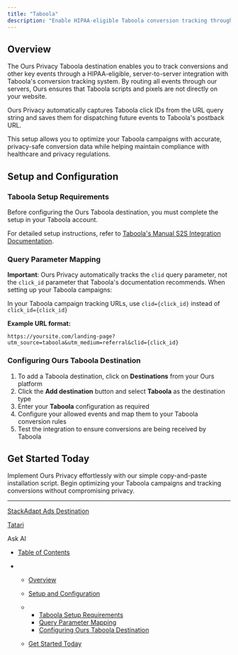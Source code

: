 ```yaml
---
title: "Taboola"
description: "Enable HIPAA-eligible Taboola conversion tracking through server-to-server integration to optimize campaign performance while maintaining strict privacy standards."
---
```


## Overview

The Ours Privacy Taboola destination enables you to track conversions and other key events through a HIPAA-eligible, server-to-server integration with Taboola's conversion tracking system. By routing all events through our servers, Ours ensures that Taboola scripts and pixels are not directly on your website.

Ours Privacy automatically captures Taboola click IDs from the URL query string and saves them for dispatching future events to Taboola's postback URL.

This setup allows you to optimize your Taboola campaigns with accurate, privacy-safe conversion data while helping maintain compliance with healthcare and privacy regulations.

## Setup and Configuration

### Taboola Setup Requirements

Before configuring the Ours Taboola destination, you must complete the setup in your Taboola account.

For detailed setup instructions, refer to [Taboola's Manual S2S Integration Documentation](https://developers.taboola.com/pixel/docs/s2s-manual-integration).

### Query Parameter Mapping

**Important**: Ours Privacy automatically tracks the `clid` query parameter, not the `click_id` parameter that Taboola's documentation recommends. When setting up your Taboola campaigns:

In your Taboola campaign tracking URLs, use `clid={click_id}` instead of `click_id={click_id}`

**Example URL format:**

```
https://yoursite.com/landing-page?utm_source=taboola&utm_medium=referral&clid={click_id}
```

### Configuring Ours Taboola Destination

1. To add a Taboola destination, click on **Destinations** from your Ours platform
2. Click the **Add destination** button and select **Taboola** as the destination type
3. Enter your **Taboola** configuration as required
4. Configure your allowed events and map them to your Taboola conversion rules
5. Test the integration to ensure conversions are being received by Taboola

## Get Started Today

Implement Ours Privacy effortlessly with our simple copy-and-paste installation script. Begin optimizing your Taboola campaigns and tracking conversions without compromising privacy.

***

[StackAdapt Ads Destination](/docs/stack-adapt)

[Tatari](/docs/tatari)

Ask AI

* [Table of Contents](#)

* * [Overview](#overview)

  * [Setup and Configuration](#setup-and-configuration)

  * * [Taboola Setup Requirements](#taboola-setup-requirements)
    * [Query Parameter Mapping](#query-parameter-mapping)
    * [Configuring Ours Taboola Destination](#configuring-ours-taboola-destination)

  * [Get Started Today](#get-started-today)
